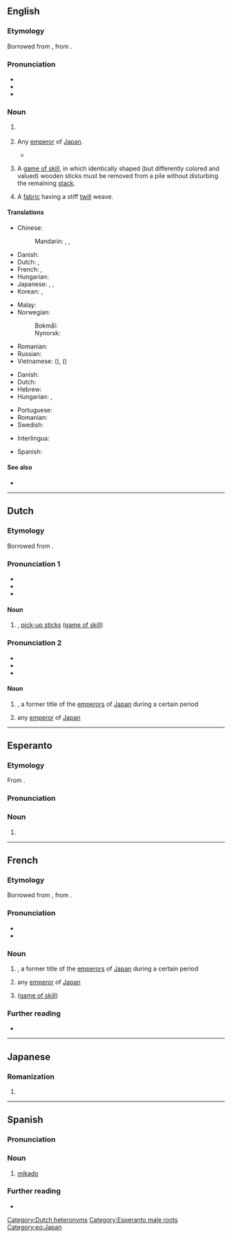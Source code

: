 {{also|Mikado|mikádó}}
==English==

===Etymology===
Borrowed from {{bor|en|ja|御門|tr=mikado}}, from {{com|ja|御|tr1=mi|t1=honorable|門|tr2=kado|t2=gate, portal|nocat=1}}.

===Pronunciation===
* {{IPA|en|/mɪˈkɑːdəʊ/}}
* {{audio|en|LL-Q1860 (eng)-Vealhurl-mikado.wav|Audio (Southern England)}}
* {{rhymes|en|ɑːdəʊ|s=3}}

===Noun===
{{en-noun|~}}

# {{lb|en|history}} {{n-g|A former title of the [[emperor]]s of [[Japan]] during a certain period.}}
# {{lb|en|literary|countable}} Any [[emperor]] of [[Japan]].
#* {{quote-book|en|year=1885|author={{w|Gilbert & Sullivan}}|title=[[s:The_Mikado|The Mikado]]|text=Our great '''Mikado''', virtuous man,<br>When he to rule our land began,<br>Resolved to try a plan whereby<br>Young men might best be steadied.}}
#: {{ux|en|The '''mikados''' of Japan are its emperors.}}
#: {{syn|en|tenno}}
# A [[game of skill]], in which identically shaped (but differently colored and valued) wooden sticks must be removed from a pile without disturbing the remaining [[stack]].
#: {{syn|en|pick-up sticks}}
# A [[fabric]] having a stiff [[twill]] weave.

====Translations====
{{trans-top|emperor of Japan}}
* Chinese:
*: Mandarin: {{t+|zh|天皇|tr=tiānhuáng}}, {{t+|zh|皇帝|tr=huángdì}}, {{t+|zh|帝|tr=dì}}
* Danish: {{t|da|mikado|c}} {{qualifier|archaic}}
* Dutch: {{t|nl|[[Japans]]e [[keizer]]|m}}, {{t+|nl|mikado|m}}
* French: {{t|fr|[[empereur]] [[japonais]]|m}}, {{t+|fr|mikado|m}}
* Hungarian: {{t|hu|mikádó}}
* Japanese: {{t+|ja|帝|tr=みかど, mikado}}, {{t|ja|御門|tr=みかど, mikado}}, {{t+|ja|天皇|tr=てんのう, tennō}}
* Korean: {{t+|ko|천황(天皇)}}, {{t|ko|일왕(日王)}} {{q|Korea under Japanese rule}}
{{trans-mid}}
* Malay: {{t|ms|mikado}}
* Norwegian:
*: Bokmål: {{t|nb|mikado|m}}
*: Nynorsk: {{t|nn|mikado|m}}
* Romanian: {{t+|ro|mikado|m}}
* Russian: {{t+|ru|мика́до|m}}
* Vietnamese: {{t|vi|Ngự Môn}} ({{t|vi|御門}}), {{t|vi|Nhật hoàng}} ({{t|vi|日皇}})
{{trans-bottom}}

{{trans-top|a game of skill}}
* Danish: {{t|da|mikado}}
* Dutch: {{t+|nl|mikado|m}}
* Hebrew: {{t|he|דּוּקִים|m-p|tr=dukim}}
* Hungarian: {{t|hu|mikádó}}, {{t|hu|marokkó}}
{{trans-mid}}
* Portuguese: {{t+|pt|micado|m}}
* Romanian: {{t+|ro|mikado|n}}
* Swedish: {{t+|sv|plockepinn|n}}
{{trans-bottom}}

{{checktrans-top}}
* Interlingua: {{t-check|ia|mikado}}
{{trans-mid}}
* Spanish: {{t-check|es|micado}}
{{trans-bottom}}

====See also====
* {{l|en|Chrysanthemum Throne}}

{{c|en|Heads of state|Japan|Games|Fabrics}}

----

==Dutch==

===Etymology===
Borrowed from {{bor|nl|ja|御門}}.

===Pronunciation 1===
* {{IPA|nl|/ˈmi.kaːˌdoː/}}
* {{audio|nl|Nl-mikado.ogg|Audio}}
* {{hyphenation|nl|mi|ka|do}}

====Noun====
{{nl-noun|m|-'s|mikadootje}}

# {{l|en|mikado}}, [[pick-up sticks]] ([[game of skill]])

===Pronunciation 2===
* {{IPA|nl|/ˌmiˈkaː.doː/}}
* {{audio|nl|Nl-mikado.ogg|Audio}}
* {{hyphenation|nl|mi|ka|do}}

====Noun====
{{nl-noun|m|-'s|mikadootje}}

# {{lb|nl|history}} {{l|en|mikado}}, a former title of the [[emperor]]s of [[Japan]] during a certain period
# {{lb|nl|literary}} any [[emperor]] of [[Japan]]

[[Category:Dutch heteronyms]]
{{c|nl|Japan|Games|Heads of state}}

----

==Esperanto==

===Etymology===
From {{der|eo|ja|みかど|tr=mikado}}.

===Pronunciation===
{{eo-IPA}}

===Noun===
{{eo-head}}

# {{l|en|mikado}}

[[Category:Esperanto male roots]]
[[Category:eo:Japan]]

----

==French==

===Etymology===
Borrowed from {{bor|fr|ja|御門|tr=mikado}}, from {{com|ja|御|tr1=mi|t1=honorable|門|tr2=kado|t2=gate, portal|nocat=1}}.

===Pronunciation===
* {{fr-IPA}}
* {{audio|fr|LL-Q150 (fra)-Lepticed7-mikado.wav|Audio}}

===Noun===
{{fr-noun|m}}

# {{lb|fr|history}} {{l|en|mikado}}, a former title of the [[emperor]]s of [[Japan]] during a certain period
# {{lb|fr|literary}} any [[emperor]] of [[Japan]]
# {{l|en|mikado}} ([[game of skill]])

===Further reading===
* {{R:TLFi}}

{{C|fr|Heads of state}}

----

==Japanese==

===Romanization===
{{ja-romaji}}

# {{ja-romanization of|みかど}}

----

==Spanish==

===Pronunciation===
{{es-IPA}}

===Noun===
{{es-noun|m}}

# [[#English|mikado]]

===Further reading===
* {{R:es:DRAE}}